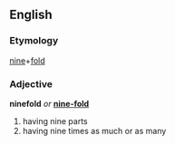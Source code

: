 ==English==

===Etymology===
[[nine]]+[[fold]]

===Adjective===
'''ninefold''' ''or'' '''[[nine-fold]]'''
# having nine parts
# having nine times as much or as many